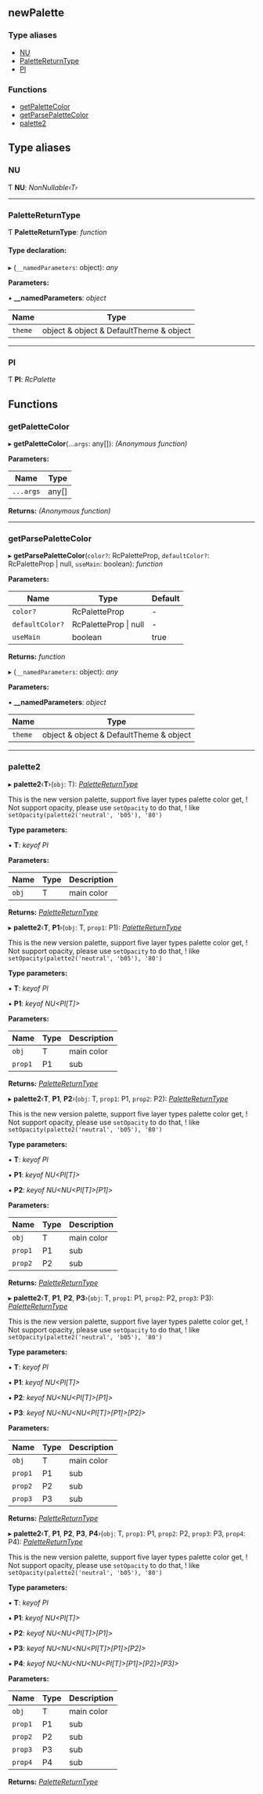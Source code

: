 <!-- This file generate automatically, should not modify that directly -->


<Meta title="API Reference/Styles/newPalette" />

## newPalette

### Type aliases

- [NU](#nu)
- [PaletteReturnType](#palettereturntype)
- [Pl](#pl)

### Functions

- [getPaletteColor](#getpalettecolor)
- [getParsePaletteColor](#getparsepalettecolor)
- [palette2](#palette2)

## Type aliases

### NU

Ƭ **NU**: _NonNullable‹T›_

---

### PaletteReturnType

Ƭ **PaletteReturnType**: _function_

#### Type declaration:

▸ (`__namedParameters`: object): _any_

**Parameters:**

▪ **\_\_namedParameters**: _object_

| Name    | Type                                    |
| ------- | --------------------------------------- |
| `theme` | object & object & DefaultTheme & object |

---

### Pl

Ƭ **Pl**: _RcPalette_

## Functions

### getPaletteColor

▸ **getPaletteColor**(...`args`: any[]): _(Anonymous function)_

**Parameters:**

| Name      | Type  |
| --------- | ----- |
| `...args` | any[] |

**Returns:** _(Anonymous function)_

---

### getParsePaletteColor

▸ **getParsePaletteColor**(`color?`: RcPaletteProp, `defaultColor?`: RcPaletteProp | null, `useMain`: boolean): _function_

**Parameters:**

| Name            | Type                      | Default |
| --------------- | ------------------------- | ------- |
| `color?`        | RcPaletteProp             | -       |
| `defaultColor?` | RcPaletteProp &#124; null | -       |
| `useMain`       | boolean                   | true    |

**Returns:** _function_

▸ (`__namedParameters`: object): _any_

**Parameters:**

▪ **\_\_namedParameters**: _object_

| Name    | Type                                    |
| ------- | --------------------------------------- |
| `theme` | object & object & DefaultTheme & object |

---

### palette2

▸ **palette2**‹**T**›(`obj`: T): _[PaletteReturnType](#palettereturntype)_

This is the new version palette, support five layer types palette color get,
! Not support opacity, please use `setOpacity` to do that,
! like `setOpacity(palette2('neutral', 'b05'), '80')`

**Type parameters:**

▪ **T**: _keyof Pl_

**Parameters:**

| Name  | Type | Description |
| ----- | ---- | ----------- |
| `obj` | T    | main color  |

**Returns:** _[PaletteReturnType](#palettereturntype)_

▸ **palette2**‹**T**, **P1**›(`obj`: T, `prop1`: P1): _[PaletteReturnType](#palettereturntype)_

This is the new version palette, support five layer types palette color get,
! Not support opacity, please use `setOpacity` to do that,
! like `setOpacity(palette2('neutral', 'b05'), '80')`

**Type parameters:**

▪ **T**: _keyof Pl_

▪ **P1**: _keyof NU<Pl[T]>_

**Parameters:**

| Name    | Type | Description |
| ------- | ---- | ----------- |
| `obj`   | T    | main color  |
| `prop1` | P1   | sub         |

**Returns:** _[PaletteReturnType](#palettereturntype)_

▸ **palette2**‹**T**, **P1**, **P2**›(`obj`: T, `prop1`: P1, `prop2`: P2): _[PaletteReturnType](#palettereturntype)_

This is the new version palette, support five layer types palette color get,
! Not support opacity, please use `setOpacity` to do that,
! like `setOpacity(palette2('neutral', 'b05'), '80')`

**Type parameters:**

▪ **T**: _keyof Pl_

▪ **P1**: _keyof NU<Pl[T]>_

▪ **P2**: _keyof NU<NU<Pl[T]>[P1]>_

**Parameters:**

| Name    | Type | Description |
| ------- | ---- | ----------- |
| `obj`   | T    | main color  |
| `prop1` | P1   | sub         |
| `prop2` | P2   | sub         |

**Returns:** _[PaletteReturnType](#palettereturntype)_

▸ **palette2**‹**T**, **P1**, **P2**, **P3**›(`obj`: T, `prop1`: P1, `prop2`: P2, `prop3`: P3): _[PaletteReturnType](#palettereturntype)_

This is the new version palette, support five layer types palette color get,
! Not support opacity, please use `setOpacity` to do that,
! like `setOpacity(palette2('neutral', 'b05'), '80')`

**Type parameters:**

▪ **T**: _keyof Pl_

▪ **P1**: _keyof NU<Pl[T]>_

▪ **P2**: _keyof NU<NU<Pl[T]>[P1]>_

▪ **P3**: _keyof NU<NU<NU<Pl[T]>[P1]>[P2]>_

**Parameters:**

| Name    | Type | Description |
| ------- | ---- | ----------- |
| `obj`   | T    | main color  |
| `prop1` | P1   | sub         |
| `prop2` | P2   | sub         |
| `prop3` | P3   | sub         |

**Returns:** _[PaletteReturnType](#palettereturntype)_

▸ **palette2**‹**T**, **P1**, **P2**, **P3**, **P4**›(`obj`: T, `prop1`: P1, `prop2`: P2, `prop3`: P3, `prop4`: P4): _[PaletteReturnType](#palettereturntype)_

This is the new version palette, support five layer types palette color get,
! Not support opacity, please use `setOpacity` to do that,
! like `setOpacity(palette2('neutral', 'b05'), '80')`

**Type parameters:**

▪ **T**: _keyof Pl_

▪ **P1**: _keyof NU<Pl[T]>_

▪ **P2**: _keyof NU<NU<Pl[T]>[P1]>_

▪ **P3**: _keyof NU<NU<NU<Pl[T]>[P1]>[P2]>_

▪ **P4**: _keyof NU<NU<NU<NU<Pl[T]>[P1]>[P2]>[P3]>_

**Parameters:**

| Name    | Type | Description |
| ------- | ---- | ----------- |
| `obj`   | T    | main color  |
| `prop1` | P1   | sub         |
| `prop2` | P2   | sub         |
| `prop3` | P3   | sub         |
| `prop4` | P4   | sub         |

**Returns:** _[PaletteReturnType](#palettereturntype)_
